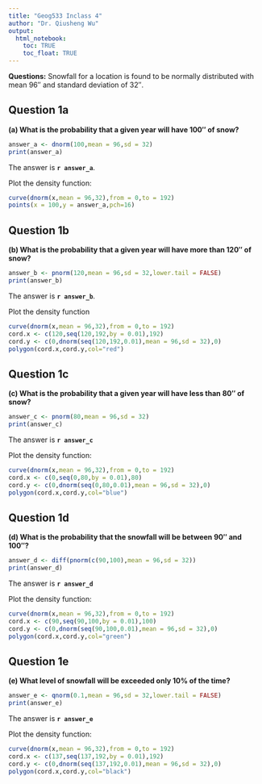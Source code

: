 ---
title: "Geog533 Inclass 4"
author: "Dr. Qiusheng Wu"
output: 
  html_notebook:
    toc: TRUE
    toc_float: TRUE
---

**Questions:** Snowfall for a location is found to be normally distributed with mean 96″ and standard deviation of 32″.

## Question 1a
**(a) What is the probability that a given year will have 100″ of snow?**
```{r}
answer_a <- dnorm(100,mean = 96,sd = 32)
print(answer_a)
```

The answer is **`r answer_a`**.

Plot the density function:
```{r}
curve(dnorm(x,mean = 96,32),from = 0,to = 192)
points(x = 100,y = answer_a,pch=16)
```

## Question 1b
**(b) What is the probability that a given year will have more than 120″ of snow?**

```{r}
answer_b <- pnorm(120,mean = 96,sd = 32,lower.tail = FALSE)
print(answer_b)
```
The answer is **`r answer_b`**.

Plot the density function
```{r}
curve(dnorm(x,mean = 96,32),from = 0,to = 192)
cord.x <- c(120,seq(120,192,by = 0.01),192)
cord.y <- c(0,dnorm(seq(120,192,0.01),mean = 96,sd = 32),0)
polygon(cord.x,cord.y,col="red")
```

## Question 1c
**(c) What is the probability that a given year will have less than 80″ of snow?**
```{r}
answer_c <- pnorm(80,mean = 96,sd = 32)
print(answer_c)
```
The answer is **`r answer_c`**

Plot the density function:
```{r}
curve(dnorm(x,mean = 96,32),from = 0,to = 192)
cord.x <- c(0,seq(0,80,by = 0.01),80)
cord.y <- c(0,dnorm(seq(0,80,0.01),mean = 96,sd = 32),0)
polygon(cord.x,cord.y,col="blue")
```

## Question 1d
**(d) What is the probability that the snowfall will be between 90″ and 100″?**
```{r}
answer_d <- diff(pnorm(c(90,100),mean = 96,sd = 32))
print(answer_d)
```
The answer is **`r answer_d`**

Plot the density function:
```{r}
curve(dnorm(x,mean = 96,32),from = 0,to = 192)
cord.x <- c(90,seq(90,100,by = 0.01),100)
cord.y <- c(0,dnorm(seq(90,100,0.01),mean = 96,sd = 32),0)
polygon(cord.x,cord.y,col="green")
```


## Question 1e
**(e) What level of snowfall will be exceeded only 10% of the time?**


```{r}
answer_e <- qnorm(0.1,mean = 96,sd = 32,lower.tail = FALSE)
print(answer_e)
```

The answer is **`r answer_e`**

Plot the density function:
```{r}
curve(dnorm(x,mean = 96,32),from = 0,to = 192)
cord.x <- c(137,seq(137,192,by = 0.01),192)
cord.y <- c(0,dnorm(seq(137,192,0.01),mean = 96,sd = 32),0)
polygon(cord.x,cord.y,col="black")
```

